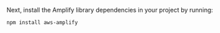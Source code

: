 Next, install the Amplify library dependencies in your project by running:

```bash
npm install aws-amplify
```